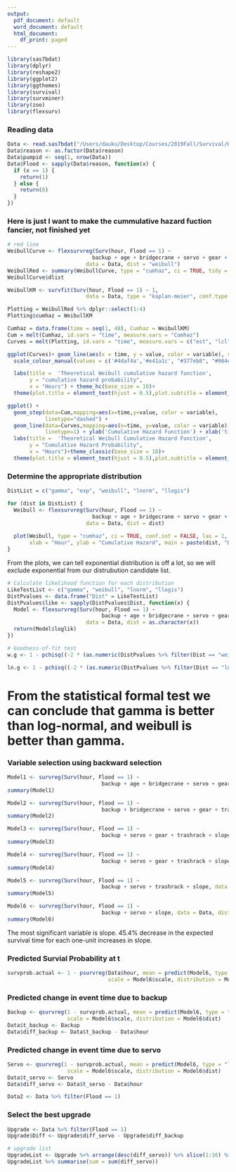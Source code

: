 ```yaml
---
output:
  pdf_document: default
  word_document: default
  html_document:
    df_print: paged
---
```


```r
library(sas7bdat)
library(dplyr)
library(reshape2)
library(ggplot2)
library(ggthemes)
library(survival)
library(survminer)
library(zoo)
library(flexsurv)
```

### Reading data
```r
Data <- read.sas7bdat("/Users/dauku/Desktop/Courses/2019Fall/Survival/Homework1_SA/hurricane.sas7bdat")
Data$reason <- as.factor(Data$reason)
Data$pumpid <- seq(1, nrow(Data))
Data$Flood <- sapply(Data$reason, function(x) {
  if (x == 1) {
    return(1)
  } else {
    return(0)
  }
})
```

### Here is just I want to make the cummulative hazard fuction fancier, not finished yet
```r
# red line
WeibullCurve <- flexsurvreg(Surv(hour, Flood == 1) ~
                           backup + age + bridgecrane + servo + gear + trashrack + slope + elevation,
                         data = Data, dist = "weibull")
WeibullRed <- summary(WeibullCurve, type = "cumhaz", ci = TRUE, tidy = TRUE)
WeibullCurve$dlist

WeibullKM <- survfit(Surv(hour, Flood == 1) ~ 1,
                         data = Data, type = "kaplan-meier", conf.type = "log")$cumhaz

Plotting = WeibullRed %>% dplyr::select(1:4)
Plotting$cumhaz = WeibullKM

Cumhaz = data.frame(time = seq(1, 48), Cumhaz = WeibullKM)
Cum = melt(Cumhaz, id.vars = "time", measure.vars = "Cumhaz")
Curves = melt(Plotting, id.vars = "time", measure.vars = c("est", "lcl", "ucl"))

ggplot(Curves)+ geom_line(aes(x = time, y = value, color = variable), size = 1)+
  scale_colour_manual(values = c('#4daf4a','#e41a1c', "#377eb8", "#984ea3"),labels = c('est', 'lcl', 'ucl', 'cumhaz'))+

  labs(title =  'Theoretical Weibull cumulative hazard function',
       y = "cumulative hazard probability",
       x = "Hours") + theme_hc(base_size = 10)+
  theme(plot.title = element_text(hjust = 0.5),plot.subtitle = element_text(hjust= 0.5),legend.title=element_blank())

ggplot() + 
  geom_step(data=Cum,mapping=aes(x=time,y=value, color = variable),
            linetype="dashed") +
  geom_line(data=Curves,mapping=aes(x=time, y=value, color = variable),
            linetype=1) + ylab('Cumulative Hazard Function') + xlab('time') +  scale_colour_manual(values = c("black", "red",'#f1a340', '#f1a340'),labels = c("Actual-CHP", 'Estimated CHP', 'Confidence Interval', 'Confidence Interval'))+
  labs(title =  'Theoretical Weibull Cumulative Hazard Function',
       y = "Cumulative Hazard Probability",
       x = "Hours")+theme_classic(base_size = 18)+
  theme(plot.title = element_text(hjust = 0.5),plot.subtitle = element_text(hjust= 0.5),legend.title=element_blank())
```

### Determine the appropriate distribution
```r
DistList = c("gamma", "exp", "weibull", "lnorm", "llogis")

for (dist in DistList) {
  Weibull <- flexsurvreg(Surv(hour, Flood == 1) ~
                           backup + age + bridgecrane + servo + gear + trashrack + slope + elevation,
                         data = Data, dist = dist)
  
  plot(Weibull, type = "cumhaz", ci = TRUE, conf.int = FALSE, las = 1, bty = "n",
       xlab = "Hour", ylab = "Cumulative Hazard", main = paste(dist, "Distribution", collapse = " "))
}
```
From the plots, we can tell exponential distribution is off a lot, so we will exclude exponential from our distrubution candidate list.

```r
# Calculate likelihood function for each distribution
LikeTestList <- c("gamma", "weibull", "lnorm", "llogis")
DistPvalues <- data.frame("Dist" = LikeTestList)
DistPvalues$like <- sapply(DistPvalues$Dist, function(x) {
  Model <- flexsurvreg(Surv(hour, Flood == 1) ~ 
                              backup + age + bridgecrane + servo + gear + trashrack + slope + elevation,
                         data = Data, dist = as.character(x))
  return(Model$loglik)
})

# Goodness-of-fit test
w.g <- 1 - pchisq((-2 * (as.numeric(DistPvalues %>% filter(Dist == "weibull") %>% select(like)) - as.numeric(DistPvalues %>% filter(Dist == "gamma") %>% select(like)))), 1)

ln.g <- 1 - pchisq((-2 * (as.numeric(DistPvalues %>% filter(Dist == "lnorm") %>% select(like)) - as.numeric(DistPvalues %>% filter(Dist == "gamma") %>% select(like)))), 1)
```
# From the statistical formal test we can conclude that gamma is better than log-normal, and weibull is better than gamma.

### Variable selection using backward selection
```r
Model1 <- survreg(Surv(hour, Flood == 1) ~ 
                              backup + age + bridgecrane + servo + gear + trashrack + slope + elevation, data = Data, dist = "weibull")
summary(Model1)

Model2 <- survreg(Surv(hour, Flood == 1) ~ 
                              backup + bridgecrane + servo + gear + trashrack + slope + elevation, data = Data, dist = "weibull")
summary(Model2)

Model3 <- survreg(Surv(hour, Flood == 1) ~ 
                              backup + servo + gear + trashrack + slope + elevation, data = Data, dist = "weibull")
summary(Model3)

Model4 <- survreg(Surv(hour, Flood == 1) ~ 
                              backup + servo + gear + trashrack + slope, data = Data, dist = "weibull")
summary(Model4)

Model5 <- survreg(Surv(hour, Flood == 1) ~ 
                              backup + servo + trashrack + slope, data = Data, dist = "weibull")
summary(Model5)

Model6 <- survreg(Surv(hour, Flood == 1) ~ 
                              backup + servo + slope, data = Data, dist = "weibull")
summary(Model6)
```
The most significant variable is slope. 45.4% decrease in the expected survival time for each one-unit increases in slope.

### Predicted Survial Probability at t
```r
survprob.actual <- 1 - psurvreg(Data$hour, mean = predict(Model6, type = "lp"),
                                scale = Model6$scale, distribution = Model6$dist)
```

### Predicted change in event time due to backup
```r
Backup <- qsurvreg(1 - survprob.actual, mean = predict(Model6, type = "lp") + coef(Model6)["backup"],
                   scale = Model6$scale, distribution = Model6$dist)
Data$t_backup <- Backup
Data$diff_backup <- Data$t_backup - Data$hour
```

### Predicted change in event time due to servo
```r
Servo <- qsurvreg(1 - survprob.actual, mean = predict(Model6, type = "lp") + coef(Model6)["servo"],
                   scale = Model6$scale, distribution = Model6$dist)
Data$t_servo <- Servo
Data$diff_servo <- Data$t_servo - Data$hour

Data2 <- Data %>% filter(Flood == 1)
```

### Select the best upgrade
```r
Upgrade <- Data %>% filter(Flood == 1)
Upgrade$Diff <- Upgrade$diff_servo - Upgrade$diff_backup

# upgrade list
UpgradeList <- Upgrade %>% arrange(desc(diff_servo)) %>% slice(1:16) %>% dplyr::select(pumpid, hour, t_servo, diff_servo)
UpgradeList %>% summarise(sum = sum(diff_servo))
```


